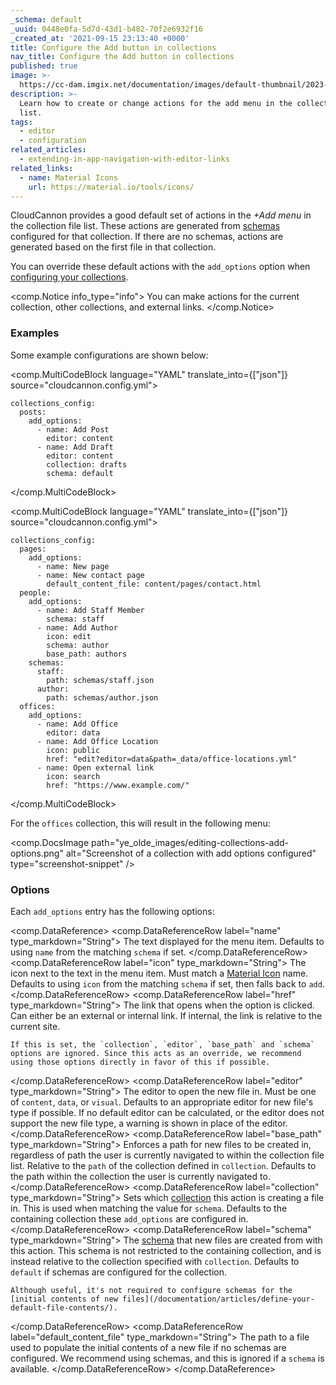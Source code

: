 ```yaml
---
_schema: default
_uuid: 0448e0fa-5d7d-43d1-b482-70f2e6932f16
_created_at: '2021-09-15 23:13:40 +0000'
title: Configure the Add button in collections
nav_title: Configure the Add button in collections
published: true
image: >-
  https://cc-dam.imgix.net/documentation/images/default-thumbnail/2023-Q4/CloudCannon-Documentation-Thumbnail.png
description: >-
  Learn how to create or change actions for the add menu in the collection file
  list.
tags:
  - editor
  - configuration
related_articles:
  - extending-in-app-navigation-with-editor-links
related_links:
  - name: Material Icons
    url: https://material.io/tools/icons/
---
```

CloudCannon provides a good default set of actions in the *\+Add menu* in the collection file list. These actions are generated from [schemas](/documentation/articles/what-is-a-schema/) configured for that collection. If there are no schemas, actions are generated based on the first file in that collection.

You can override these default actions with the `add_options` option when [configuring your collections](/documentation/articles/configure-your-collections/).

<comp.Notice info_type="info">
  You can make actions for the current collection, other collections, and external links.
</comp.Notice>

### Examples
Some example configurations are shown below:

<comp.MultiCodeBlock language="YAML" translate_into={["json"]} source="cloudcannon.config.yml">
```
collections_config:
  posts:
    add_options:
      - name: Add Post
        editor: content
      - name: Add Draft
        editor: content
        collection: drafts
        schema: default
```
</comp.MultiCodeBlock>

<comp.MultiCodeBlock language="YAML" translate_into={["json"]} source="cloudcannon.config.yml">
```
collections_config:
  pages:
    add_options:
      - name: New page
      - name: New contact page
        default_content_file: content/pages/contact.html
  people:
    add_options:
      - name: Add Staff Member
        schema: staff
      - name: Add Author
        icon: edit
        schema: author
        base_path: authors
    schemas:
      staff:
        path: schemas/staff.json
      author:
        path: schemas/author.json
  offices:
    add_options:
      - name: Add Office
        editor: data
      - name: Add Office Location
        icon: public
        href: "edit?editor=data&path=_data/office-locations.yml"
      - name: Open external link
        icon: search
        href: "https://www.example.com/"
```
</comp.MultiCodeBlock>

For the `offices` collection, this will result in the following menu:

<comp.DocsImage path="ye_olde_images/editing-collections-add-options.png" alt="Screenshot of a collection with add options configured" type="screenshot-snippet" />

### Options
Each `add_options` entry has the following options:

<comp.DataReference>
  <comp.DataReferenceRow label="name" type_markdown="String">
    The text displayed for the menu item. Defaults to using `name` from the matching `schema` if set.
  </comp.DataReferenceRow>
  <comp.DataReferenceRow label="icon" type_markdown="String">
    The icon next to the text in the menu item. Must match a [Material Icon](https://material.io/tools/icons/) name. Defaults to using `icon` from the matching `schema` if set, then falls back to `add`.
  </comp.DataReferenceRow>
  <comp.DataReferenceRow label="href" type_markdown="String">
    The link that opens when the option is clicked. Can either be an external or internal link. If internal, the link is relative to the current site.

    If this is set, the `collection`, `editor`, `base_path` and `schema` options are ignored. Since this acts as an override, we recommend using those options directly in favor of this if possible.
  </comp.DataReferenceRow>
  <comp.DataReferenceRow label="editor" type_markdown="String">
    The editor to open the new file in. Must be one of `content`, `data`, or `visual`. Defaults to an appropriate editor for new file's type if possible. If no default editor can be calculated, or the editor does not support the new file type, a warning is shown in place of the editor.
  </comp.DataReferenceRow>
  <comp.DataReferenceRow label="base_path" type_markdown="String">
    Enforces a path for new files to be created in, regardless of path the user is currently navigated to within the collection file list. Relative to the `path` of the collection defined in `collection`. Defaults to the path within the collection the user is currently navigated to.
  </comp.DataReferenceRow>
  <comp.DataReferenceRow label="collection" type_markdown="String">
    Sets which [collection](/documentation/articles/what-is-a-collection/) this action is creating a file in. This is used when matching the value for `schema`. Defaults to the containing collection these `add_options` are configured in.
  </comp.DataReferenceRow>
  <comp.DataReferenceRow label="schema" type_markdown="String">
    The [schema](/documentation/articles/what-is-a-schema/) that new files are created from with this action. This schema is not restricted to the containing collection, and is instead relative to the collection specified with `collection`. Defaults to `default` if schemas are configured for the collection.

    Although useful, it's not required to configure schemas for the [initial contents of new files](/documentation/articles/define-your-default-file-contents/).
  </comp.DataReferenceRow>
  <comp.DataReferenceRow label="default_content_file" type_markdown="String">
    The path to a file used to populate the initial contents of a new file if no schemas are configured. We recommend using schemas, and this is ignored if a `schema` is available.
  </comp.DataReferenceRow>
</comp.DataReference>
